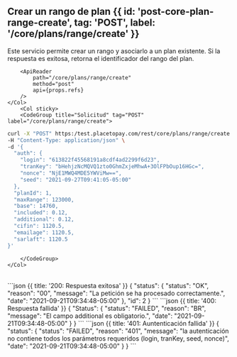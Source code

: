 
<MissingTranslationBanner />

## Crear un rango de plan {{ id: 'post-core-plan-range-create', tag: 'POST', label: '/core/plans/range/create' }}

<Row>
    <Col>
        Este servicio permite crear un rango y asociarlo a un plan existente. Si la respuesta es exitosa, retorna el identificador del rango del plan.
    
        <ApiReader
            path="/core/plans/range/create"
            method="post"
            api={props.refs}
        />
    </Col>
        <Col sticky>
        <CodeGroup title="Solicitud" tag="POST" label="/core/plans/range/create">
```bash {{title: 'Creación de un rango del plan'}}
curl -X "POST" https:/test.placetopay.com/rest/core/plans/range/create \
-H "Content-Type: application/json" \
-d '{
  "auth": {
    "login": "613822f45568191a8cdf4ad2299f6d23",
    "tranKey": "bHehjzNcMQVQ1zto0GhmZxjeMhwA+3OlFPbOup16HGc=",
    "nonce": "NjE1MWQ4MDE5YWViMw==",
    "seed": "2021-09-27T09:41:05-05:00"
  },
  "planId": 1,
  "maxRange": 123000,
  "base": 14760,
  "included": 0.12,
  "additional": 0.12,
  "cifin": 1120.5,
  "emailage": 1120.5,
  "sarlaft": 1120.5
}'
```
        </CodeGroup>
    </Col>
</Row>

<Row>
    <Col>
        <ApiReader
            path="/core/plans/range/create"
            method="post"
            type="response"
            api={props.refs}
        />
    </Col>
        <Col sticky>
        <br />
        <CodeGroup title="Respuesta">
```json {{ title: '200: Respuesta exitosa' }}
{
  "status": {
    "status": "OK",
    "reason": "00",
    "message": "La petición se ha procesado correctamente.",
    "date": "2021-09-21T09:34:48-05:00"
  },
  "id": 2
}
```
```json {{ title: '400: Respuesta fallida' }}
{
  "Status": {
    "status": "FAILED",
    "reason": "BR",
    "message": "El campo additional es obligatorio.",
    "date": "2021-09-21T09:34:48-05:00"
  }
}
```
```json {{ title: '401: Auntenticación fallida' }}
{
  "status": {
    "status": "FAILED",
    "reason": "401",
    "message": "la autenticación no contiene todos los parámetros requeridos (login, tranKey, seed, nonce)",
    "date": "2021-09-21T09:34:48-05:00"
  }
}
```
        </CodeGroup>
    </Col>
</Row>

